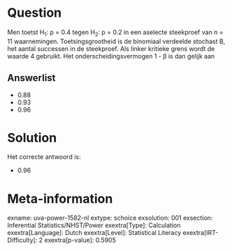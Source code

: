 Question
========

Men toetst H~1~: p = 0.4 tegen H~2~: p = 0.2 in een aselecte steekproef
van n = 11 waarnemingen. Toetsingsgrootheid is de binomiaal verdeelde
stochast B, het aantal successen in de steekproef. Als linker kritieke
grens wordt de waarde 4 gebruikt. Het onderscheidingsvermogen 1 - β is
dan gelijk aan

Answerlist
----------

* 0.88
* 0.93
* 0.96

Solution
========

Het correcte antwoord is: 

* 0.96

Meta-information
================
exname: uva-power-1582-nl
extype: schoice
exsolution: 001
exsection: Inferential Statistics/NHST/Power
exextra[Type]: Calculation
exextra[Language]: Dutch
exextra[Level]: Statistical Literacy
exextra[IRT-Difficulty]: 2
exextra[p-value]: 0.5905
